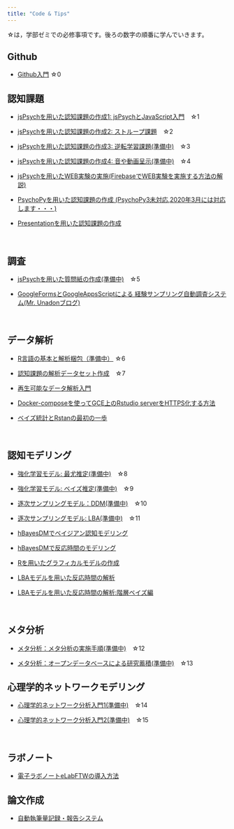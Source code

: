 ```yaml
---
title: "Code & Tips"
---
```


☆は，学部ゼミでの必修事項です。後ろの数字の順番に学んでいきます。


## Github

- [Github入門](how-to-github.html) ☆0

## 認知課題

- [jsPsychを用いた認知課題の作成1: jsPsychとJavaScript入門](how-to-jspsych1.html)　☆1

- [jsPsychを用いた認知課題の作成2: ストループ課題](how-to-jspsych2.html)　☆2

- [jsPsychを用いた認知課題の作成3: 逆転学習課題(準備中)](how-to-jspsych3.html)　☆3

- [jsPsychを用いた認知課題の作成4: 音や動画呈示(準備中)](how-to-jspsych4.html)　☆4

- [jsPsychを用いたWEB実験の実施(FirebaseでWEB実験を実施する方法の解説)](how-to-web-experiment-jspsych.html)

- [PsychoPyを用いた認知課題の作成 (PsychoPy3未対応,2020年3月には対応します・・・)](how-to-psychopy.html)

- [Presentationを用いた認知課題の作成](how-to-presentation.html)

<br />


## 調査

- [jsPsychを用いた質問紙の作成(準備中)](how-to-jspsych5.html)　☆5


- [GoogleFormsとGoogleAppsScriptによる
経験サンプリング自動調査システム(Mr. Unadonブログ)](https://mrunadon.github.io/%E7%B0%A1%E5%8D%984%E3%82%B9%E3%83%86%E3%83%83%E3%83%97%E3%81%A7%E7%B5%8C%E9%A8%93%E3%82%B5%E3%83%B3%E3%83%97%E3%83%AA%E3%83%B3%E3%82%B0%E8%87%AA%E5%8B%95%E8%AA%BF%E6%9F%BB%E3%82%B7%E3%82%B9%E3%83%86%E3%83%A0%E3%81%AE%E6%A7%8B%E7%AF%89/)

<br />

## データ解析

- [R言語の基本と解析梱包（準備中）](how-to-R-language.html) ☆6

- [認知課題の解析データセット作成](how-to-dataHandling.html)　☆7

- [再生可能なデータ解析入門](how-to-reproducible-analysis.html)　

- [Docker-composeを使ってGCE上のRstudio serverをHTTPS化する方法](how-to-rstudio-gce-https.html)

- [ベイズ統計とRstanの最初の一歩](how-to-start-rstan.html)

<br />

## 認知モデリング

- [強化学習モデル: 最尤推定(準備中)](how-to-cognitive-modeling-rl1.html)　☆8

- [強化学習モデル: ベイズ推定(準備中)](how-to-cognitive-modeling-rl2.html)　☆9

- [逐次サンプリングモデル：DDM(準備中)](how-to-cognitive-modeling-ssm1.html)　☆10

- [逐次サンプリングモデル: LBA(準備中)](how-to-cognitive-modeling-ssm2.html)　☆11

- [hBayesDMでベイジアン認知モデリング](how-to-hBayesDM.html)

- [hBayesDMで反応時間のモデリング](how-to-hBayesDM-RT.html)

- [Rを用いたグラフィカルモデルの作成](how-to-graphicalModel.html)

- [LBAモデルを用いた反応時間の解析](https://ykunisato.github.io/lbaStan/lbaStan.html)

- [LBAモデルを用いた反応時間の解析:階層ベイズ編](https://ykunisato.github.io/hlbaStan/hlbaStan.html)

<br />

## メタ分析

- [メタ分析：メタ分析の実施手順(準備中)](how-to-meta1.html)　☆12

- [メタ分析：オープンデータベースによる研究蓄積(準備中)](how-to-meta2.html)　☆13

## 心理学的ネットワークモデリング

- [心理学的ネットワーク分析入門1(準備中)](how-to-psychological-network1.html)　☆14

- [心理学的ネットワーク分析入門2(準備中)](how-to-psychological-network2.html)　☆15

<br />

## ラボノート

- [電子ラボノートeLabFTWの導入方法](how-to-elabftw.html)


## 論文作成

- [自動執筆量記録・報告システム](how-to-google-doc.html)
